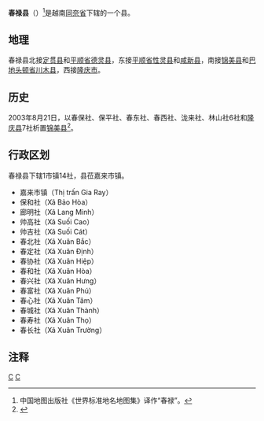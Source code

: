 {{Infobox Settlement
|name                   = 春禄县
|settlement_type        = 县
|official_name          = 
|other_name             = 
|native_name            = {{lang|vi|Huyện Xuân Lộc}}
|nickname               = 
|motto                  = 
|image_skyline          = Chua Chan mount..JPG
|imagesize              = 
|image_caption          = 
|image_flag             = 
|flag_size              = 
|image_seal             = 
|seal_size              = 
|image_shield           = 
|shield_size            = 
|image_blank_emblem     = 
|blank_emblem_size      = 
|image_map              = {{Infobox mapframe|frame-width=250|zoom=10}}
|mapsize                = 
|map_caption            = 
|image_map1             = Administrative Divisions of Dong Nai Province.png
|mapsize1               = 
|map_caption1           = 春禄县在同奈省的位置
|pushpin_map            = Vietnam
|pushpin_label_position = bottom
|pushpin_map_caption    = 春禄县在越南的位置
|pushpin_map1           = 
|pushpin_label_position1= 
|pushpin_map_caption1   = 
|subdivision_type       = 国家
|subdivision_name       = {{flag|Vietnam}}
|subdivision_type1      = [[越南行政区划|省]]
|subdivision_name1      = [[同奈省|同奈省]]
|subdivision_type2      = 行政区划
|subdivision_name2      = 1市镇14社
|subdivision_type3      = 
|subdivision_name3      = 
|seat_type              = 县莅
|seat                   = {{link-vi|嘉来市镇|Gia Ray}}
|government_type        = 
|leader_title           = 
|leader_name            = 
|leader_title1          = 
|leader_name1           = 
|established_title      = 
|established_date       = 
|area_magnitude         = 
|unit_pref              = 
|area_footnotes         = 
|area_total_km2         = 725.84
|area_land_km2          = 
|area_water_km2         = 
|area_water_percent     = 
|area_urban_km2         = 
|area_metro_km2         = 
|population_as_of       = 2018年
|population_footnotes   = 
|population_note        = 
|population_total       = 253140
|population_density_km2 = auto
|population_metro             = 
|population_density_metro_km2 = 
|population_urban             = 
|population_density_urban_km2 = 
|timezone               = [[越南标准时间|越南标准时间]]
|utc_offset             = +7
|elevation_footnotes    = 
|elevation_m            = 
|coor_type              = 
|coordinates            = 
|postal_code_type       = 
|postal_code            = 
|area_code              = 
|website                = [http://xuanloc.dongnai.gov.vn 春禄县电子信息门户网站]
|footnotes              = 
}}
'''春禄县'''（{{vie|v='''Huyện Xuân Lộc'''}}）<ref>中国地图出版社《世界标准地名地图集》译作“春禄”。</ref>是越南[[同奈省|同奈省]]下辖的一个县。

==地理==
春禄县北接[[定贯县|定贯县]]和[[平顺省|平顺省]][[德灵县|德灵县]]，东接[[平顺省|平顺省]][[性灵县|性灵县]]和[[咸新县|咸新县]]，南接[[锦美县|锦美县]]和[[巴地头顿省|巴地头顿省]][[川木县|川木县]]，西接[[隆庆市|隆庆市]]。

==历史==
2003年8月21日，以春保社、保平社、春东社、春西社、泷来社、林山社6社和[[隆庆县|隆庆县]]7社析置[[锦美县|锦美县]]<ref>{{Cite web |url=https://thuvienphapluat.vn/van-ban/Bo-may-hanh-chinh/Nghi-dinh-97-2003-ND-CP-thanh-lap-thi-xa-Long-Khanh-phuong-xa-truc-thuoc-huyen-Cam-My-Trang-Bom-tinh-Dong-Nai-51556.aspx |title=Nghị định 97/2003/NĐ-CP về việc thành lập thị xã Long Khánh và các phường, xã trực thuộc, thành lập các huyện Cẩm Mỹ, Trảng Bom, tỉnh Đồng Nai |access-date=2020-04-23 |archive-date=2021-01-14 |archive-url=https://web.archive.org/web/20210114024655/https://thuvienphapluat.vn/van-ban/Bo-may-hanh-chinh/Nghi-dinh-97-2003-ND-CP-thanh-lap-thi-xa-Long-Khanh-phuong-xa-truc-thuoc-huyen-Cam-My-Trang-Bom-tinh-Dong-Nai-51556.aspx |dead-url=no }}</ref>。

==行政区划==
春禄县下辖1市镇14社，县莅嘉来市镇。
*嘉来市镇（Thị trấn Gia Ray）
*保和社（Xã Bảo Hòa）
*廊明社（Xã Lang Minh）
*帅高社（Xã Suối Cao）
*帅吉社（Xã Suối Cát）
*春北社（Xã Xuân Bắc）
*春定社（Xã Xuân Định）
*春协社（Xã Xuân Hiệp）
*春和社（Xã Xuân Hòa）
*春兴社（Xã Xuân Hưng）
*春富社（Xã Xuân Phú）
*春心社（Xã Xuân Tâm）
*春城社（Xã Xuân Thành）
*春寿社（Xã Xuân Thọ）
*春长社（Xã Xuân Trường）

==注释==
{{reflist}}

{{同奈省行政区划}}
{{越南东南部之县市镇区域划分}}

[[Category:越南县份|C]]
[[Category:同奈省|C]]